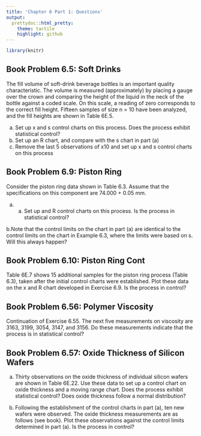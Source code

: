 ```yaml
---
title: 'Chapter 6 Part 1: Questions'
output:
  prettydoc::html_pretty:
    theme: tactile
    highlight: github
---
```



```r
library(knitr)
```


## Book Problem 6.5: Soft Drinks

The fill volume of soft-drink beverage bottles is an important quality characteristic. The volume is measured (approximately) by placing a gauge over the crown and comparing the height of the liquid in the neck of the bottle against a coded scale. On this scale, a reading of zero corresponds to the correct fill height. Fifteen samples of size n = 10 have been analyzed, and the fill heights are shown in Table 6E.5.  
  
  
a. Set up x and s control charts on this process.
Does the process exhibit statistical control?  
b. Set up an R chart, and compare with the s chart
in part (a)  
c. Remove the last 5 observations of x10 and set up x and s control charts on this process

## Book Problem 6.9: Piston Ring  

  
Consider the piston ring data shown in Table 6.3.
Assume that the specifications on this component are 74.000 + 0.05 mm.
    
a. (a) Set up and R control charts on this process. Is the process in statistical control?
  
b.Note that the control limits on the chart in part (a) are identical to the control limits on the chart in Example 6.3, where the limits were based on s. Will this always happen?
  
  
  
## Book Problem 6.10: Piston Ring Cont
  
Table 6E.7 shows 15 additional samples for the piston ring process (Table 6.3), taken after the initial control charts were established. Plot these data on the x and R chart developed in Exercise 6.9. Is the process in control?  
  
  
  
## Book Problem 6.56: Polymer Viscosity

Continuation of Exercise 6.55. The next five measurements on viscosity are 3163, 3199, 3054, 3147, and 3156. Do these measurements indicate that the process is in statistical control?

## Book Problem 6.57: Oxide Thickness of Silicon Wafers
  
  
a. Thirty observations on the oxide thickness of individual silicon wafers are shown in Table 6E.22. Use these data to set up a control chart on oxide thickness and a moving range chart. Does the process exhibit statistical control? Does oxide thickness follow a normal distribution?  
  
b. Following the establishment of the control charts in part (a), ten new wafers were observed. The oxide thickness measurements are as follows (see book). Plot these observations against the control limits determined in part (a). Is the process in control?




